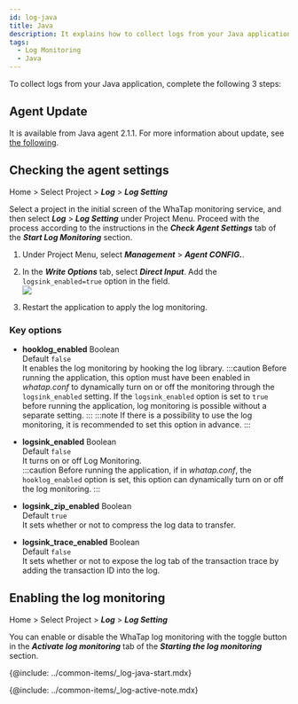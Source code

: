 ```yaml
---
id: log-java
title: Java
description: It explains how to collect logs from your Java application.
tags:
  - Log Monitoring
  - Java
---
```


To collect logs from your Java application, complete the following 3 steps:

## Agent Update

It is available from Java agent 2.1.1. For more information about update, see [the following](../java/update-agent).

## Checking the agent settings

Home > Select Project > **_Log_** > **_Log Setting_**

Select a project in the initial screen of the WhaTap monitoring service, and then select **_Log_** > **_Log Setting_** under Project Menu. Proceed with the process according to the instructions in the **_Check Agent Settings_** tab of the **_Start Log Monitoring_** section.

1.  Under Project Menu, select **_Management_** > **_Agent CONFIG._**.

2.  In the **_Write Options_** tab, select **_Direct Input_**. Add the `logsink_enabled=true` option in the field. <br/>
    ![](https://img.whatap.io/media/images/log_java_config1.png)

3.  Restart the application to apply the log monitoring.

### Key options

-   **hooklog_enabled** <span class='type'>Boolean</span><br/>
        Default `false`<br/>
        It enables the log monitoring by hooking the log library. 
    :::caution
    Before running the application, this option must have been enabled in _whatap.conf_ to dynamically turn on or off the monitoring through the `logsink_enabled` setting.
    If the `logsink_enabled` option is set to `true` before running the application, log monitoring is possible without a separate setting.
    :::
    :::note
    If there is a possibility to use the log monitoring, it is recommended to set this option in advance.
    :::

-   **logsink_enabled** <span class='type'>Boolean</span><br/>
        Default `false`<br/>
        It turns on or off Log Monitoring.\
    :::caution
    Before running the application, if in _whatap.conf_, the `hooklog_enabled` option is set, this option can dynamically turn on or off the log monitoring.
    ::: 

-   **logsink_zip_enabled** <span class='type'>Boolean</span><br/>
      Default `true`<br/>
      It sets whether or not to compress the log data to transfer. 

-   **logsink_trace_enabled** <span class='type'>Boolean</span><br/>
      Default `false`<br/>
      It sets whether or not to expose the log tab of the transaction trace by adding the transaction ID into the log.  

## Enabling the log monitoring

Home > Select Project > **_Log_** > **_Log Setting_**

You can enable or disable the WhaTap log monitoring with the toggle button in the **_Activate log monitoring_** tab of the **_Starting the log monitoring_** section.

{@include: ../common-items/_log-java-start.mdx} 

{@include: ../common-items/_log-active-note.mdx} 

<!-- 내용 최신화 확인 -->

<!-- 

프로젝트 관리자만 로그 모니터링 설정을 수정할 수 있습니다.

토글 버튼을 켜면 로그 모니터링이 활성화됩니다.
활성화한 날부터 15일 동안 무료로 체험하실 수 있습니다.

토글 버튼을 끄면 로그 모니터링이 비활성화됩니다.
로그를 더 이상 저장하지 않습니다.
-->
